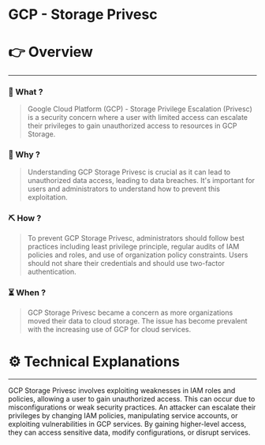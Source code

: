 # GCP - Storage Privesc


# 👉 Overview

---

### 👀 What ?

> Google Cloud Platform (GCP) - Storage Privilege Escalation (Privesc) is a security concern where a user with limited access can escalate their privileges to gain unauthorized access to resources in GCP Storage.
> 

### 🧐 Why ?

> Understanding GCP Storage Privesc is crucial as it can lead to unauthorized data access, leading to data breaches. It's important for users and administrators to understand how to prevent this exploitation.
> 

### ⛏️ How ?

> To prevent GCP Storage Privesc, administrators should follow best practices including least privilege principle, regular audits of IAM policies and roles, and use of organization policy constraints. Users should not share their credentials and should use two-factor authentication.
> 

### ⏳ When ?

> GCP Storage Privesc became a concern as more organizations moved their data to cloud storage. The issue has become prevalent with the increasing use of GCP for cloud services.
> 

# ⚙️ Technical Explanations

---

GCP Storage Privesc involves exploiting weaknesses in IAM roles and policies, allowing a user to gain unauthorized access. This can occur due to misconfigurations or weak security practices. An attacker can escalate their privileges by changing IAM policies, manipulating service accounts, or exploiting vulnerabilities in GCP services. By gaining higher-level access, they can access sensitive data, modify configurations, or disrupt services.
